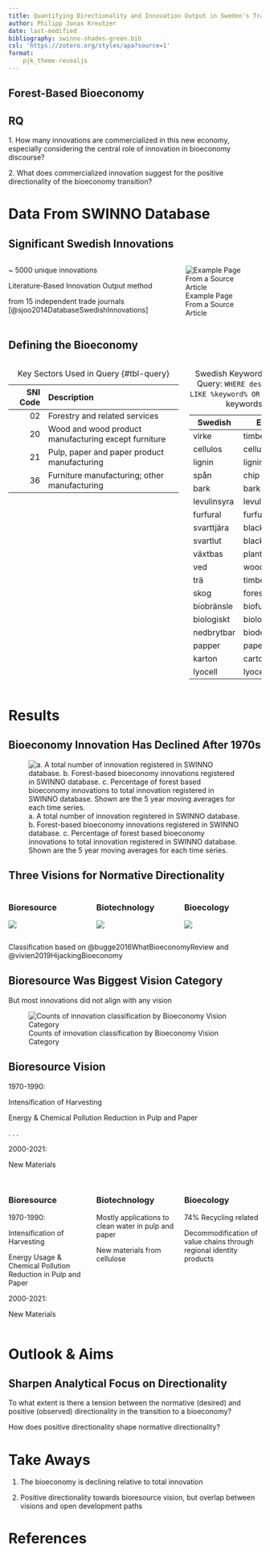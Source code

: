 ```yaml
---
title: Quantifying Directionality and Innovation Output in Sweden's Transition to a Forest-Based Bioeconomy
author: Philipp Jonas Kreutzer
date: last-modified
bibliography: swinno-shades-green.bib
csl: 'https://zotero.org/styles/apa?source=1'
format: 
    pjk_theme-revealjs
---
```


## [Forest-Based Bioeconomy]{.text-white} {background-image="/assets/images/forwarder.jpeg" .center}

## RQ {.center}

[1.]{.text-gray-600} [How many innovations are commercialized in this new economy]{.text-royal-blue-600}, especially considering the central role of innovation in bioeconomy discourse?

[2.]{.text-gray-600} What does commercialized innovation suggest for the [positive directionality of the bioeconomy transition]{.text-royal-blue-600}?


# Data From SWINNO Database {.inverted}

## Significant Swedish Innovations

::: {.columns}
::: {.column}
~ 5000 unique innovations

Literature-Based Innovation Output method 

from 15 independent trade journals [@sjoo2014DatabaseSwedishInnovations]


:::
::: {.column}
![Example Page From a Source Article](/assets/images/swinno-example-1.jpg)
:::
::: 



## Defining the Bioeconomy {.smaller}


::: {.columns}
::: {.column}
|SNI Code | Description                            |
|--------:|:---------------------------------------|
|02       | Forestry and related services
|20       | Wood and wood product manufacturing except furniture
|21       | Pulp, paper and paper product manufacturing
|36       | Furniture manufacturing; other manufacturing
:Key Sectors Used in Query {#tbl-query}

:::
::: {.column}
| Swedish           | English                    |
|-------------------|----------------------------|
| virke             | timber                     |
| cellulos          | cellulose                  |
| lignin            | lignin                     |
| spån              | chip                       |
| bark              | bark                       |
| levulinsyra       | levulinic acid             |
| furfural          | furfural                   |
| svarttjära        | black tar                  |
| svartlut          | black liquor               |
| växtbas           | plant-based                |
| ved               | wood                       |
| trä               | timber                     |
| skog              | forest                     |
| biobränsle        | biofuel                    |
| biologiskt        | biological                 |
| nedbrytbar        | biodegradable              |
| papper            | paper                      |
| karton            | carton                     |
| lyocell            | lyocell |
: Swedish Keywords used in Query: `WHERE description LIKE %keyword% OR ...` {#tbl-keywords}
:::
::: 

# Results {.inverted}

## Bioeconomy Innovation Has Declined After 1970s

![a. A total number of innovation registered in SWINNO database. b. Forest-based bioeconomy innovations registered in SWINNO database. c. Percentage of forest based bioeconomy innovations to total innovation registered in SWINNO database. Shown are the 5 year moving averages for each time series.](results/figures/innovation_trends.svg){#fig-innovation-trends}

## Three Visions for Normative Directionality 


::: {.columns}
::: {.column width="33%"}

### [Bioresource]{.text-batlow-darkgreen}

![](/assets/images/bioresource.svg)
:::
::: {.column width="33%"}

### [Biotechnology]{.text-batlow-forestgreen}

![](/assets/images/biotechnology.svg)


:::
::: {.column width="33%"}

### [Bioecology]{.text-batlow-darkblue}

![](/assets/images/bioecology.svg)

:::
::: 

Classification based on @bugge2016WhatBioeconomyReview and @vivien2019HijackingBioeconomy


## Bioresource Was Biggest Vision Category

But most innovations did not align with any vision

![Counts of innovation classification by Bioeconomy Vision Category](/results/figures/vision_count.svg){#fig-bioeconomy-trends}

## [Bioresource Vision]{.text-batlow-darkgreen} {background-video="/assets/images/harvester.mp4" background-video-loop=true background-video-muted=true background-opacity=0.4}


1970-1990:

Intensification of Harvesting

Energy & Chemical Pollution Reduction in Pulp and Paper

. . . 

2000-2021:

New Materials 

## {.center}

::: {.columns}
::: {.column width="33%"}

### [Bioresource]{.text-batlow-darkgreen}

[1970-1990:]{.text-gray-600}

Intensification of Harvesting

Energy Usage & Chemical Pollution Reduction in Pulp and Paper

[2000-2021:]{.text-gray-600}

New Materials 

:::
::: {.column width="33%"}

### [Biotechnology]{.text-batlow-forestgreen}

Mostly applications to clean water in pulp and paper

New materials from cellulose

:::
::: {.column width="33%"}

### [Bioecology]{.text-batlow-darkblue}

74% Recycling related

Decommodification of value chains through regional identity products

:::
::: 

# Outlook & Aims {.inverted}

## Sharpen Analytical Focus on Directionality

To what extent is there a tension between the normative (desired) and positive (observed) directionality in the transition to a bioeconomy?

How does positive directionality shape normative directionality?

# Take Aways

1. [The bioeconomy is declining]{.text-royal-blue-600} relative to total innovation

2. [Positive directionality towards bioresource vision]{.text-royal-blue-600}, but overlap between visions and open development paths

# References

::: {#refs}
:::

